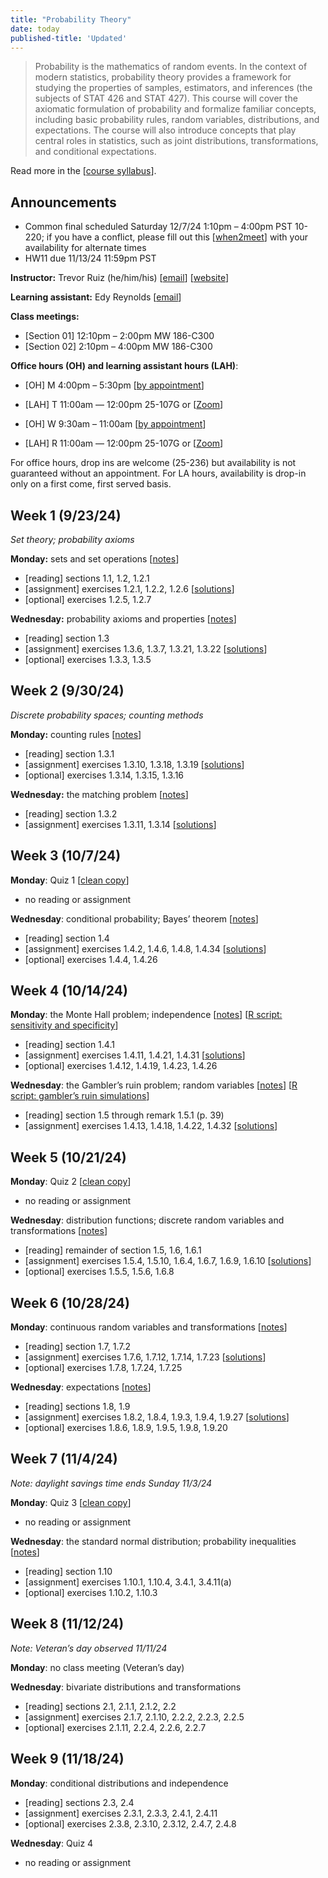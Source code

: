 ```yaml
---
title: "Probability Theory"
date: today
published-title: 'Updated'
---
```


> Probability is the mathematics of random events. In the context of modern statistics, probability theory provides a framework for studying the properties of samples, estimators, and inferences (the subjects of STAT 426 and STAT 427). This course will cover the axiomatic formulation of probability and formalize familiar concepts, including basic probability rules, random variables, distributions, and expectations. The course will also introduce concepts that play central roles in statistics, such as joint distributions, transformations, and conditional expectations.

Read more in the \[[course syllabus](syllabus.qmd)\].

::: callout-note
## Announcements

-   Common final scheduled Saturday 12/7/24 1:10pm -- 4:00pm PST 10-220; if you have a conflict, please fill out this \[[when2meet](https://www.when2meet.com/?27554714-dXZMx)\] with your availability for alternate times
-   HW11 due 11/13/24 11:59pm PST
:::

**Instructor:** Trevor Ruiz (he/him/his) \[[email](mailto:truiz01@calpoly.edu)\] \[[website](https://tdruiz.com)\]

**Learning assistant:** Edy Reynolds \[[email](mailto:ereyno11@calpoly.edu)\]

**Class meetings:**

-   \[Section 01\] 12:10pm -- 2:00pm MW 186-C300
-   \[Section 02\] 2:10pm -- 4:00pm MW 186-C300

**Office hours (OH) and learning assistant hours (LAH)**:

-   \[OH\] M 4:00pm -- 5:30pm \[[by appointment](https://calendly.com/tdruiz/office-hour)\]

-   \[LAH\] T 11:00am — 12:00pm 25-107G or \[[Zoom](https://calpoly.zoom.us/meeting/tZEqdOmurTotEtGX4FobA8L6G35OPN1365v_/ics?icsToken=98tyKuGtqTgqHNeUtxGCRpwMB4jCc-7ztn5aj7d6pEvDDCJyOi-gEbEXHYJRQYuG&meetingMasterEventId=ntLzXygXQRCCVBmRoXir1g)\]

-   \[OH\] W 9:30am -- 11:00am \[[by appointment](https://calendly.com/tdruiz/office-hour)\]

-   \[LAH\] R 11:00am — 12:00pm 25-107G or \[[Zoom](https://calpoly.zoom.us/meeting/tZEqdOmurTotEtGX4FobA8L6G35OPN1365v_/ics?icsToken=98tyKuGtqTgqHNeUtxGCRpwMB4jCc-7ztn5aj7d6pEvDDCJyOi-gEbEXHYJRQYuG&meetingMasterEventId=ntLzXygXQRCCVBmRoXir1g)\]

For office hours, drop ins are welcome (25-236) but availability is not guaranteed without an appointment. For LA hours, availability is drop-in only on a first come, first served basis.

## Week 1 (9/23/24)

*Set theory; probability axioms*

**Monday:** sets and set operations \[[notes](https://drive.google.com/file/d/1BV2lw1i99VfqqXDc2fmhT0eDnRD5400r/view?usp=share_link)\]

-   \[reading\] sections 1.1, 1.2, 1.2.1
-   \[assignment\] exercises 1.2.1, 1.2.2, 1.2.6 \[[solutions](https://drive.google.com/file/d/1-ZPl6lesXsMRxsEY3ZTxfzRCzZ37o_m7/view?usp=sharing)\]
-   \[optional\] exercises 1.2.5, 1.2.7

**Wednesday:** probability axioms and properties \[[notes](https://drive.google.com/file/d/1X8Te5ySowwIvOEcU_tUgJLIht3z0Aa0I/view?usp=sharing)\]

-   \[reading\] section 1.3
-   \[assignment\] exercises 1.3.6, 1.3.7, 1.3.21, 1.3.22 \[[solutions](https://drive.google.com/file/d/1O2E5hTYmW5gNhJHHqBR78RyCVV7VZkfV/view?usp=sharing)\]
-   \[optional\] exercises 1.3.3, 1.3.5

## Week 2 (9/30/24)

*Discrete probability spaces; counting methods*

**Monday:** counting rules \[[notes](https://drive.google.com/file/d/1kIzbfexKgpRP_uyct13dUr6Xg6xcBRw8/view?usp=sharing)\]

-   \[reading\] section 1.3.1
-   \[assignment\] exercises 1.3.10, 1.3.18, 1.3.19 \[[solutions](https://drive.google.com/file/d/1d-gqfTKikT5_r-JTWNhB6B5crX8WW58_/view?usp=sharing)\]
-   \[optional\] exercises 1.3.14, 1.3.15, 1.3.16

**Wednesday:** the matching problem \[[notes](https://drive.google.com/file/d/1VUalbMiHu-fq1rjcNAwEJvayiGnbVd1l/view?usp=sharing)\]

-   \[reading\] section 1.3.2
-   \[assignment\] exercises 1.3.11, 1.3.14 \[[solutions](https://drive.google.com/file/d/1gZ20TQviytRJrgCJnw3jMF8nkNqoNfzI/view?usp=sharing)\]

## Week 3 (10/7/24)

**Monday**: Quiz 1 \[[clean copy](https://drive.google.com/file/d/1--roA76UoTb5g2Ae2JuyA5g3BLHbXu7M/view?usp=sharing)\]

-   no reading or assignment

**Wednesday**: conditional probability; Bayes' theorem \[[notes](https://drive.google.com/file/d/1-NCNPAIqxe6kRS3EAtfMo6LDNF0CXpjg/view?usp=sharing)\]

-   \[reading\] section 1.4
-   \[assignment\] exercises 1.4.2, 1.4.6, 1.4.8, 1.4.34 \[[solutions](https://drive.google.com/file/d/1PvfRxSJGDcgD0ugtiMkqnVWjvYMeahVF/view?usp=sharing)\]
-   \[optional\] exercises 1.4.4, 1.4.26

## Week 4 (10/14/24)

**Monday**: the Monte Hall problem; independence \[[notes](https://drive.google.com/file/d/1j8qctwElyDWb6mdj-9qwdXs2fyra3ATA/view?usp=sharing)\] \[[R script: sensitivity and specificity](scripts/sensitivity-specificity.R)\]

-   \[reading\] section 1.4.1
-   \[assignment\] exercises 1.4.11, 1.4.21, 1.4.31 \[[solutions](https://drive.google.com/file/d/1ArJ2XXokJmRTkFWoTecuiF_GXLBsMBbg/view?usp=sharing)\]
-   \[optional\] exercises 1.4.12, 1.4.19, 1.4.23, 1.4.26

**Wednesday**: the Gambler's ruin problem; random variables \[[notes](https://drive.google.com/file/d/1XQnzzrvpu7xgOBOIwa09z9dcR6tf8Dnv/view?usp=sharing)\] \[[R script: gambler's ruin simulations](scripts/gamblers-ruin.R)\]

-   \[reading\] section 1.5 through remark 1.5.1 (p. 39)
-   \[assignment\] exercises 1.4.13, 1.4.18, 1.4.22, 1.4.32 \[[solutions](https://drive.google.com/file/d/1Qhdwnd-lz8n_0WCy8KBGtzSE0UlbDU95/view?usp=sharing)\]

## Week 5 (10/21/24)

**Monday**: Quiz 2 \[[clean copy](https://drive.google.com/file/d/1-746sLZ9RpOyDQ4-zp-DuKU5kTtLhv58/view?usp=sharing)\]

-   no reading or assignment

**Wednesday**: distribution functions; discrete random variables and transformations \[[notes](https://drive.google.com/file/d/17SLavdKM19r5rtGK8wSbHhounCSiNW3K/view?usp=sharing)\]

-   \[reading\] remainder of section 1.5, 1.6, 1.6.1
-   \[assignment\] exercises 1.5.4, 1.5.10, 1.6.4, 1.6.7, 1.6.9, 1.6.10 \[[solutions](https://drive.google.com/file/d/1fKApE0urk9T3Nkc-dTkUKrKvv5PwsetQ/view?usp=sharing)\]
-   \[optional\] exercises 1.5.5, 1.5.6, 1.6.8

## Week 6 (10/28/24)

**Monday**: continuous random variables and transformations \[[notes](https://drive.google.com/file/d/11TJFxKNDmgxQ-OsUIt1aOM5Po_UKzpkd/view?usp=sharing)\]

-   \[reading\] section 1.7, 1.7.2
-   \[assignment\] exercises 1.7.6, 1.7.12, 1.7.14, 1.7.23 \[[solutions](https://drive.google.com/file/d/15BlzjPfKBNBI0MU9deM3yuHMiDpXP3P-/view?usp=sharing)\]
-   \[optional\] exercises 1.7.8, 1.7.24, 1.7.25

**Wednesday**: expectations \[[notes](https://drive.google.com/file/d/1EuoKoyHLqdtI7M-0pcnfqPUN-Edvm_ac/view?usp=sharing)\]

-   \[reading\] sections 1.8, 1.9
-   \[assignment\] exercises 1.8.2, 1.8.4, 1.9.3, 1.9.4, 1.9.27 \[[solutions](https://drive.google.com/file/d/15_rM5uMS8oN8-WEQ7mz74AMxq9-qFk78/view?usp=sharing)\]
-   \[optional\] exercises 1.8.6, 1.8.9, 1.9.5, 1.9.8, 1.9.20

## Week 7 (11/4/24)

*Note: daylight savings time ends Sunday 11/3/24*

**Monday**: Quiz 3 \[[clean copy](https://drive.google.com/file/d/1-Hq-WxLCku_fWP4-UX08Ulmukccu0tD6/view?usp=sharing)\]

-   no reading or assignment

**Wednesday**: the standard normal distribution; probability inequalities \[[notes](https://drive.google.com/file/d/1GIAiOF_L_0WK16GQBXZVJHzd0u3EaSOy/view?usp=sharing)\]

-   \[reading\] section 1.10
-   \[assignment\] exercises 1.10.1, 1.10.4, 3.4.1, 3.4.11(a)
-   \[optional\] exercises 1.10.2, 1.10.3

## Week 8 (11/12/24)

*Note: Veteran's day observed 11/11/24*

**Monday**: no class meeting (Veteran's day)

**Wednesday**: bivariate distributions and transformations

-   \[reading\] sections 2.1, 2.1.1, 2.1.2, 2.2
-   \[assignment\] exercises 2.1.7, 2.1.10, 2.2.2, 2.2.3, 2.2.5
-   \[optional\] exercises 2.1.11, 2.2.4, 2.2.6, 2.2.7

## Week 9 (11/18/24)

**Monday**: conditional distributions and independence

-   \[reading\] sections 2.3, 2.4
-   \[assignment\] exercises 2.3.1, 2.3.3, 2.4.1, 2.4.11
-   \[optional\] exercises 2.3.8, 2.3.10, 2.3.12, 2.4.7, 2.4.8

**Wednesday**: Quiz 4

-   no reading or assignment